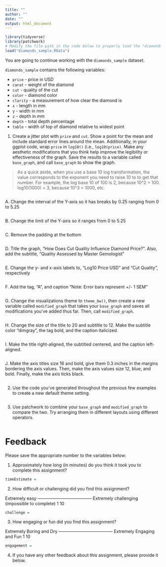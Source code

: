 ```yaml
---
title: ""
author: ""
date: ""
output: html_document
---
```


```r
library(tidyverse)
library(patchwork)
# Modify the file path in the code below to properly load the "diamonds_sample.RData" file
load("diamonds_sample.RData") 
```

You are going to continue working with the `diamonds_sample` dataset.

`diamonds_sample` contains the following variables: 

* `price` - price in USD
* `carat` - weight of the diamond
* `cut` - quality of the cut
* `color` - diamond color
* `clarity` - a measurement of how clear the diamond is
* `x` - length in mm
* `y` - width in mm
* `z` - depth in mm
* `depth` - total depth percentage
* `table` - width of top of diamond relative to widest point

1. Create a jitter plot with `price` and `cut`. Show a point for the mean and include standard error lines around the mean. Additionally, in your ggplot code, wrap `price` in `log10()` (i.e., `log10(price)`. Make any aesthetic modifications that you think help improve the legibility or effectiveness of the graph. Save the results to a variable called `base_graph`, and call `base_graph` to show the graph.

> As a quick aside, when you use a base 10 log transformation, the value corresponds to the exponent you need to raise 10 to to get that number. For example, the log base 10 of 100 is 2, because 10^2 = 100. log10(1000) = 3, because 10^3 = 1000, etc. 

```r

```

  A. Change the interval of the Y-axis so it has breaks by 0.25 ranging from 0 to 5.25
  
```r

```
  
  B. Change the limit of the Y-axis so it ranges from 0 to 5.25
  
```r

```

  C. Remove the padding at the bottom
  
```r

```

  D. Title the graph, "How Does Cut Quality Influence Diamond Price?". Also, add the subtitle, "Quality Assessed by Master Gemologist"
  
```r

```

  E. Change the y- and x-axis labels to, "Log10 Price USD" and "Cut Quality", respectively
  
```r

```

  F. Add the tag, "A", and caption "Note: Error bars represent +/- 1 SEM"
  
```r

```
  
  G. Change the visualizations theme to `theme_bw()`, then create a new variable called `modified_graph` that takes your `base_graph` and saves all modifications you've added thus far. Then, call `modified_graph`.
  
```r

```

  H. Change the size of the title to 20 and subtitle to 12. Make the subtitle color "dimgray", the tag bold, and the caption italicized. 

```r

```

  I. Make the title right-aligned, the subtitled centered, and the caption left-aligned.
  
```r

```

  J. Make the axis titles size 16 and bold, give them 0.3 inches in the margins bordering the axis values. Then, make the axis values size 12, blue, and bold. Finally, make the axis ticks black.
  
```r

```

2. Use the code you've generated throughout the previous few examples to create a new default theme setting.

```r

```

3. Use patchwork to combine your `base_graph` and `modified_graph` to compare the two. Try arranging them in different layouts using different operators.

```r

```

# Feedback 

Please save the appropriate number to the variables below:

1. Approximately how long (in minutes) do you think it took you to complete this assignment?

```r
timeEstimate = 
```

2. How difficult or challenging did you find this assignment?

Extremely easy -------------------------------------- Extremely challenging 
                                                     (impossible to complete)
    1                                                           10
    
```r
challenge = 
```
    
    
3. How engaging or fun did you find this assignment?
  
Extremely Boring and Dry -------------------------------------- Extremely Engaging and Fun 
          1                                                                   10

```r
engagement = 
```

4. If you have any other feedback about this assignment, please provide it below.




